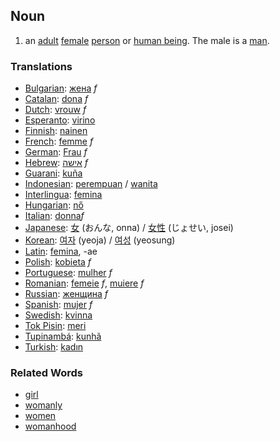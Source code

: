 ==Noun==
# an [[adult]] [[female]] [[person]] or [[w:human being|human being]]. The male is a [[man]].

===Translations===
*[[Bulgarian]]: [[жена]] ''f''
*[[Catalan]]: [[dona]] ''f''
*[[Dutch]]: [[vrouw]] ''f''
*[[Esperanto]]: [[virino]]
*[[Finnish]]: [[nainen]]
*[[French]]: [[femme]] ''f''
*[[German]]: [[Frau]] ''f''
*[[Hebrew]]: [[אישה]] ''f''
*[[Guarani]]: [[kuña]]
*[[Indonesian]]: [[perempuan]] / [[wanita]]
*[[Interlingua]]: [[femina]]
*[[Hungarian]]: [[nő]]
*[[Italian]]: [[donna]]''f''
*[[Japanese]]: [[女]] (おんな, onna) / [[女性]] (じょせい, josei)
*[[Korean]]: [[여자]] (yeoja) / [[여성]] (yeosung)
*[[Latin]]: [[femina]], -ae
*[[Polish]]: [[kobieta]] ''f''
*[[Portuguese]]: [[mulher]] ''f''
*[[Romanian]]: [[femeie]] ''f'', [[muiere]] ''f''
*[[Russian]]: [[женщина]] ''f''
*[[Spanish]]: [[mujer]] ''f''
*[[Swedish]]: [[kvinna]]
*[[Tok Pisin]]: [[meri]]
*[[Tupinambá]]: [[kunhã]]
*[[Turkish]]: [[kadın]]

===Related Words===
*[[girl]]
*[[womanly]]
*[[women]]
*[[womanhood]]
